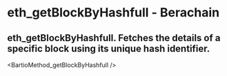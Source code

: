 # eth_getBlockByHashfull - Berachain

## eth_getBlockByHashfull. Fetches the details of a specific block using its unique hash identifier.


<BartioMethod_getBlockByHashfull />
